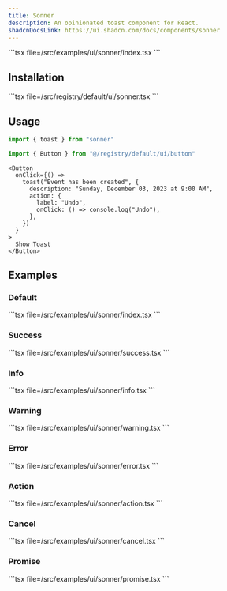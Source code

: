```yaml
---
title: Sonner
description: An opinionated toast component for React.
shadcnDocsLink: https://ui.shadcn.com/docs/components/sonner
---
```


<ComponentPreview component="sonner">
  ```tsx file=<rootDir>/src/examples/ui/sonner/index.tsx
  ```
</ComponentPreview>

## Installation

<Installation component="sonner">
  ```tsx file=<rootDir>/src/registry/default/ui/sonner.tsx
  ```
</Installation>

## Usage

```ts
import { toast } from "sonner"

import { Button } from "@/registry/default/ui/button"
```

```tsx
<Button
  onClick={() =>
    toast("Event has been created", {
      description: "Sunday, December 03, 2023 at 9:00 AM",
      action: {
        label: "Undo",
        onClick: () => console.log("Undo"),
      },
    })
  }
>
  Show Toast
</Button>
```

## Examples

### Default

<ComponentPreview component="sonner" example="default">
  ```tsx file=<rootDir>/src/examples/ui/sonner/index.tsx
  ```
</ComponentPreview>

### Success

<ComponentPreview component="sonner" example="success">
  ```tsx file=<rootDir>/src/examples/ui/sonner/success.tsx
  ```
</ComponentPreview>

### Info

<ComponentPreview component="sonner" example="info">
  ```tsx file=<rootDir>/src/examples/ui/sonner/info.tsx
  ```
</ComponentPreview>

### Warning

<ComponentPreview component="sonner" example="warning">
  ```tsx file=<rootDir>/src/examples/ui/sonner/warning.tsx
  ```
</ComponentPreview>

### Error

<ComponentPreview component="sonner" example="error">
  ```tsx file=<rootDir>/src/examples/ui/sonner/error.tsx
  ```
</ComponentPreview>

### Action

<ComponentPreview component="sonner" example="action">
  ```tsx file=<rootDir>/src/examples/ui/sonner/action.tsx
  ```
</ComponentPreview>

### Cancel

<ComponentPreview component="sonner" example="cancel">
  ```tsx file=<rootDir>/src/examples/ui/sonner/cancel.tsx
  ```
</ComponentPreview>

### Promise

<ComponentPreview component="sonner" example="promise">
  ```tsx file=<rootDir>/src/examples/ui/sonner/promise.tsx
  ```
</ComponentPreview>